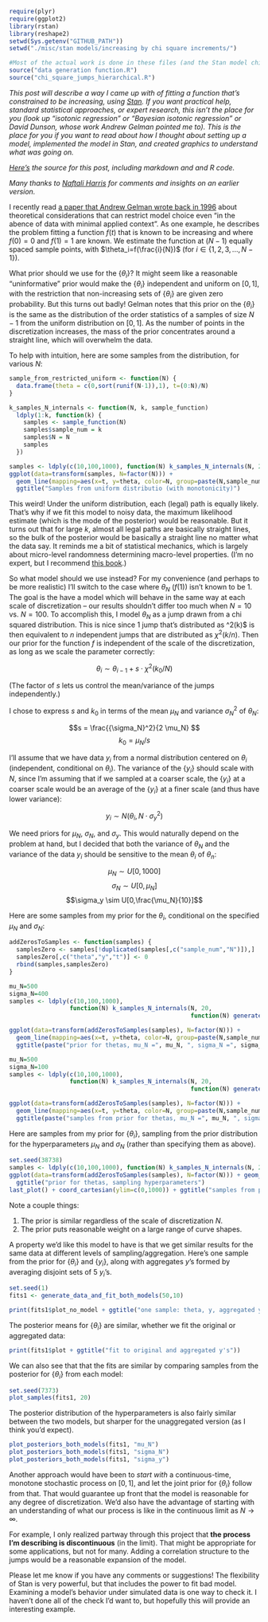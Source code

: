 ```r
require(plyr)
require(ggplot2)
library(rstan)
library(reshape2)
setwd(Sys.getenv("GITHUB_PATH"))
setwd("./misc/stan models/increasing by chi square increments/")

#Most of the actual work is done in these files (and the Stan model chi_square_jumps hierarchical.stan). Check them out if you want the details:
source("data generation function.R")
source("chi_square_jumps_hierarchical.R")
```

*This post will describe a way I came up with of fitting a function that's constrained to be increasing, using [Stan](http://mc-stan.org/). If you want practical help, standard statistical approaches, or expert research, this isn't the place for you (look up "isotonic regression" or "Bayesian isotonic regression" or David Dunson, whose work Andrew Gelman pointed me to). This is the place for you if you want to read about how I thought about setting up a model, implemented the model in Stan, and created graphics to understand what was going on.*

*[Here's](http://github.com/dchudz/misc/blob/master/stan%20models/increasing%20by%20chi%20square%20increments/bayesian%20isotonic%20regression%20by%20chi-square%20jumps.Rmd) the source for this post, including markdown and and R code.*

*Many thanks to [Naftali Harris](http://www.naftaliharris.com/) for comments and insights on an earlier version.*

I recently read [a paper that Andrew Gelman wrote back in 1996](http://www.stat.columbia.edu/~gelman/research/published/deep.pdf) about theoretical considerations that can restrict model choice even "in the abence of data with minimal applied context". As one example, he describes the problem fitting a function $f(t)$ that is known to be increasing and where $f(0)=0$ and $f(1)=1$ are known. We estimate the function at $(N-1)$ equally spaced sample points, with $\theta_i=f(\frac{i}{N})$ (for $i \in \{1,2,3,...,N-1\}$).

What prior should we use for the $\{\theta_i\}$? It might seem like a reasonable "uninformative" prior would make the $\{\theta_i\}$ independent and uniform on $[0,1]$, with the restriction that non-increasing sets of $\{\theta_i\}$ are given zero probability. But this turns out badly! Gelman notes that this prior on the $\{\theta_i\}$ is the same as the distribution of the order statistics of a samples of size $N-1$ from the uniform distribution on $[0,1]$. As the number of points in the discretization increases, the mass of the prior concentrates around a straight line, which will overwhelm the data.

To help with intuition, here are some samples from the distribution, for various $N$:

```r


sample_from_restricted_uniform <- function(N) {
  data.frame(theta = c(0,sort(runif(N-1)),1), t=(0:N)/N)
}

k_samples_N_internals <- function(N, k, sample_function)
  ldply(1:k, function(k) {
    samples <- sample_function(N)
    samples$sample_num = k
    samples$N = N
    samples
  })

samples <- ldply(c(10,100,1000), function(N) k_samples_N_internals(N, 20, sample_from_restricted_uniform))
ggplot(data=transform(samples, N=factor(N))) + 
  geom_line(mapping=aes(x=t, y=theta, color=N, group=paste(N,sample_num))) +
  ggtitle("Samples from uniform distributio (with monotonicity)")

```

This weird! Under the uniform distribution, each (legal) path is equally likely. That's why if we fit this model to noisy data, the maximum likelihood estimate (which is the mode of the posterior) would be reasonable. But it turns out that for large $k$, almost all legal paths are basically straight lines, so the bulk of the posterior would be basically a straight line no matter what the data say. It reminds me a bit of statistical mechanics, which is largely about micro-level randomness determining macro-level properties. (I'm no expert, but I recommend [this book](http://pages.physics.cornell.edu/~sethna/StatMech/).)

So what model should we use instead? For my convenience (and perhaps to be more realistic) I'll switch to the case where $\theta_N$ ($f(1)$) isn't known to be $1$. The goal is the have a model which will behave in the same way at each scale of discretization -- our results shouldn't differ too much when $N=10$ vs. $N=100$. To accomplish this, I model $\theta_N$ as a jump drawn from a chi squared distribution. This is nice since 1 jump that's distributed as \chi^2(k)$  is then equivalent to  $n$  independent jumps that are distributed as $\chi^2(k/n)$. Then our prior for the function $f$  is independent of the scale of the discretization, as long as we scale the parameter correctly:

$$\theta_i \sim \theta_{i-1} + s \cdot \chi^2(k_0/N)$$ 

(The factor of $s$ lets us control the mean/variance of the jumps independently.)

I chose to express $s$ and $k_0$ in terms of the mean $\mu_N$ and variance $\sigma_N^{2}$ of $\theta_N$:

$$s = \frac{{\sigma_N}^2}{2 \mu_N} $$
$$k_0 = \mu_N / s$$

I'll assume that we have data $y_i$ from a normal distribution centered on $\theta_i$ (independent, conditional on $\theta_i$). The variance of the $\{y_i\}$  should scale with $N$, since I'm assuming that if we sampled at a coarser scale, the $\{y_i\}$ at a coarser scale would be an average of the $\{y_i\}$ at a finer scale (and thus have lower variance):

$$y_i \sim N(\theta_i, N \cdot \sigma_y^2)$$

We need priors for $\mu_N$, $\sigma_N$, and $\sigma_y$. This would naturally depend on the problem at hand, but I decided that both the variance of $\theta_N$ and the variance of the data $y_i$ should be sensitive to the mean $\theta_i$ of $\theta_n$:

$$\mu_N \sim U[0,1000]$$
$$\sigma_N \sim U[0,\mu_N]$$
$$\sigma_y \sim U[0,\frac{\mu_N}{10}]$$

Here are some samples from my prior for the $\theta_i$, conditional on the specified $\mu_N$ and $\sigma_N$:

```r

addZerosToSamples <- function(samples) {
  samplesZero <- samples[!duplicated(samples[,c("sample_num","N")]),]
  samplesZero[,c("theta","y","t")] <- 0
  rbind(samples,samplesZero)
}

mu_N=500
sigma_N=400
samples <- ldply(c(10,100,1000), 
                 function(N) k_samples_N_internals(N, 20, 
                                                   function(N) generate_data_mean_var(mu_N, (sigma_N**2), N, 1)))

ggplot(data=transform(addZerosToSamples(samples), N=factor(N))) + 
  geom_line(mapping=aes(x=t, y=theta, color=N, group=paste(N,sample_num))) +
  ggtitle(paste("prior for thetas, mu_N =", mu_N, ", sigma_N =", sigma_N))

mu_N=500
sigma_N=100
samples <- ldply(c(10,100,1000), 
                 function(N) k_samples_N_internals(N, 20, 
                                                   function(N) generate_data_mean_var(mu_N, (sigma_N**2), N, 1)))

ggplot(data=transform(addZerosToSamples(samples), N=factor(N))) + 
  geom_line(mapping=aes(x=t, y=theta, color=N, group=paste(N,sample_num))) +
  ggtitle(paste("samples from prior for thetas, mu_N =", mu_N, ", sigma_N =", sigma_N))


```

Here are samples from my prior for $\{\theta_i\}$, sampling from the prior distribution for the hyperparameters $\mu_N$ and $\sigma_N$ (rather than specifying them as above).

```r
set.seed(38738)
samples <- ldply(c(10,100,1000), function(N) k_samples_N_internals(N, 20, generate_data_including_hyperparameters))
ggplot(data=transform(addZerosToSamples(samples), N=factor(N))) + geom_line(mapping=aes(x=t, y=theta, color=N, group=paste(N,sample_num))) +
  ggtitle("prior for thetas, sampling hyperparameters")
last_plot() + coord_cartesian(ylim=c(0,1000)) + ggtitle("samples from prior for thetas")
```

Note a couple things:

1. The prior is similar regardless of the scale of discretization $N$.
2. The prior puts reasonable weight on a large range of curve shapes.

A property we'd like this model to have is that we get similar results for the same data at different levels of sampling/aggregation. Here's one sample from the prior for $\{\theta_i\}$ and $\{y_i\}$, along with aggregates $y$'s formed by averaging disjoint sets of 5 $y_i$'s.

```r
set.seed(1)
fits1 <- generate_data_and_fit_both_models(50,10)
```

```r
print(fits1$plot_no_model + ggtitle("one sample: theta, y, aggregated y"))
```

The posterior means for $\{\theta_i\}$ are similar, whether we fit the original or aggregated data:

```r
print(fits1$plot + ggtitle("fit to original and aggregated y's"))
```

We can also see that that the fits are similar by comparing samples from the posterior for $\{\theta_i\}$ from each model:

```r
set.seed(7373)
plot_samples(fits1, 20)
```

The posterior distribution of the hyperparameters is also fairly similar between the two models, but sharper for the unaggregated version (as I think you'd expect).

```r
plot_posteriors_both_models(fits1, "mu_N")
plot_posteriors_both_models(fits1, "sigma_N")
plot_posteriors_both_models(fits1, "sigma_y")
```

Another approach would have been to *start with* a continuous-time, monotone stochastic process on $[0, 1]$, and let the joint prior for $\{\theta_i\}$ follow from that. That would guarantee up front that the model is reasonable for any degree of discretization. We'd also have the advantage of starting with an understanding of what our process is like in the continuous limit as $N \rightarrow \infty$.

For example, I only realized partway through this project that **the process I'm describing is discontinuous** (in the limit). That might be appropriate for some applications, but not for many. Adding a correlation structure to the jumps would be a reasonable expansion of the model. 

Please let me know if you have any comments or suggestions! The flexibility of Stan is very powerful, but that includes the power to fit bad model. Examining a model's behavior under simulated data is one way to check it. I haven't done all of the check I'd want to, but hopefully this will provide an interesting example.